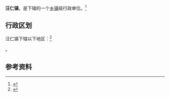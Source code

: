 {{中国乡级行政区|42/02/81/170/000}}

'''汪仁镇'''，是{{PRC admin/fullname|42/02/81/170/000|3}}下辖的一个[[乡镇|乡镇]]级行政单位。<ref>{{PRC admin/ref sgc|{{PRC admin/parent|42/02/81/170/000}}}}</ref>

== 行政区划 ==

汪仁镇下辖以下地区：<ref>{{PRC admin/ref sgc|42/02/81/170/000}}</ref>

{{PRC admin/children|42/02/81/170/000}}。

== 参考资料 ==

{{reflist}}

{{行政区划小作品}}
{{PRC admin/navcat|42/02/81/170/000}}